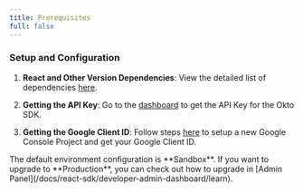 ```yaml
---
title: Prerequisites
full: false
---
```



### Setup and Configuration

1. **React and Other Version Dependencies**: View the detailed list of dependencies [here](https://github.com/okto-hq/okto-sdk-react-template-app/blob/main/package.json).

2. **Getting the API Key**: Go to the [dashboard](https://dashboard.okto.tech/) to get the API Key for the Okto SDK.

3. **Getting the Google Client ID**: Follow steps [here](/docs/react-sdk/advanced-sdk-config/authenticate-users/google-oauth/learn) to setup a new Google Console Project and get your Google Client ID.

<Callout title="Default Environment">
    The default environment configuration is **Sandbox**. If you want to upgrade to **Production**, you can check out how to upgrade in [Admin Panel](/docs/react-sdk/developer-admin-dashboard/learn).
</Callout>
